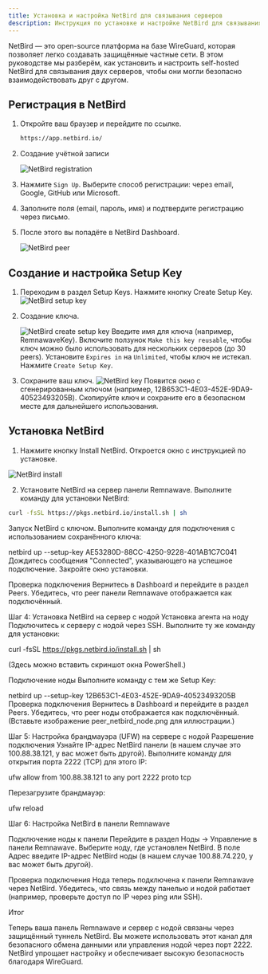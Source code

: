 ```yaml
---
title: Установка и настройка NetBird для связывания серверов
description: Инструкция по установке и настройке NetBird для связывания серверов
---
```



NetBird — это open-source платформа на базе WireGuard, которая позволяет легко создавать защищённые частные сети. В этом руководстве мы разберём, как установить и настроить self-hosted NetBird для связывания двух серверов, чтобы они могли безопасно взаимодействовать друг с другом.

## Регистрация в NetBird

<Steps>

1. Откройте ваш браузер и перейдите по ссылке.

    ```bash
    https://app.netbird.io/
    ```

2. Создание учётной записи

    ![NetBird registration](https://raw.githubusercontent.com/eGamesAPI/remnawave-reverse-proxy/refs/heads/main/docs/src/assets/ru/netbird/register.png)

3. Нажмите `Sign Up`. Выберите способ регистрации: через email, Google, GitHub или Microsoft.

4. Заполните поля (email, пароль, имя) и подтвердите регистрацию через письмо.

5. После этого вы попадёте в NetBird Dashboard.

    ![NetBird peer](https://raw.githubusercontent.com/eGamesAPI/remnawave-reverse-proxy/refs/heads/main/docs/src/assets/ru/netbird/peer.png)

</Steps>

## Создание и настройка Setup Key

<Steps>

1. Переходим в раздел Setup Keys. Нажмите кнопку Create Setup Key.
    ![NetBird setup key](https://raw.githubusercontent.com/eGamesAPI/remnawave-reverse-proxy/refs/heads/main/docs/src/assets/ru/netbird/setup_key.png)

2. Создание ключа.

    ![NetBird create setup key](https://raw.githubusercontent.com/eGamesAPI/remnawave-reverse-proxy/refs/heads/main/docs/src/assets/ru/netbird/create_new_setup_key.png)
Введите имя для ключа (например, RemnawaveKey).
Включите ползунок `Make this key reusable`, чтобы ключ можно было использовать для нескольких серверов (до 30 peers).
Установите `Expires in` на `Unlimited`, чтобы ключ не истекал.
Нажмите `Create Setup Key`.
3. Сохраните ваш ключ.
    ![NetBird key](https://raw.githubusercontent.com/eGamesAPI/remnawave-reverse-proxy/refs/heads/main/docs/src/assets/ru/netbird/key.png)
Появится окно с сгенерированным ключом (например, 12B653C1-4E03-452E-9DA9-40523493205B).
Скопируйте ключ и сохраните его в безопасном месте для дальнейшего использования.

</Steps>

## Установка NetBird


1. Нажмите кнопку Install NetBird.
Откроется окно с инструкцией по установке.

![NetBird install](https://raw.githubusercontent.com/eGamesAPI/remnawave-reverse-proxy/refs/heads/main/docs/src/assets/ru/netbird/install_netbird.png)


2. Установите NetBird на сервер панели Remnawave. Выполните команду для установки NetBird:

```bash
curl -fsSL https://pkgs.netbird.io/install.sh | sh
```

Запуск NetBird с ключом. Выполните команду для подключения с использованием сохранённого ключа:

netbird up --setup-key AE53280D-88CC-4250-9228-401AB1C7C041
Дождитесь сообщения "Connected", указывающего на успешное подключение.
Закройте окно установки.

Проверка подключения
Вернитесь в Dashboard и перейдите в раздел Peers.
Убедитесь, что peer панели Remnawave отображается как подключённый.

Шаг 4: Установка NetBird на сервер с нодой
Установка агента на ноду
Подключитесь к серверу с нодой через SSH.
Выполните ту же команду для установки:

curl -fsSL https://pkgs.netbird.io/install.sh | sh

(Здесь можно вставить скриншот окна PowerShell.)

Подключение ноды
Выполните команду с тем же Setup Key:

netbird up --setup-key 12B653C1-4E03-452E-9DA9-40523493205B
Проверка подключения
Вернитесь в Dashboard и перейдите в раздел Peers.
Убедитесь, что peer ноды отображается как подключённый. 
(Вставьте изображение peer_netbird_node.png для иллюстрации.)

Шаг 5: Настройка брандмауэра (UFW) на сервере с нодой
Разрешение подключения
Узнайте IP-адрес NetBird панели (в нашем случае это 100.88.38.121, у вас может быть другой).
Выполните команду для открытия порта 2222 (TCP) для этого IP:

ufw allow from 100.88.38.121 to any port 2222 proto tcp

Перезагрузите брандмауэр:

ufw reload

Шаг 6: Настройка NetBird в панели Remnawave

Подключение ноды к панели
Перейдите в раздел Ноды → Управление в панели Remnawave.
Выберите ноду, где установлен NetBird.
В поле Адрес введите IP-адрес NetBird ноды (в нашем случае 100.88.74.220, у вас может быть другой).

Проверка подключения
Нода теперь подключена к панели Remnawave через NetBird.
Убедитесь, что связь между панелью и нодой работает (например, проверьте доступ по IP через ping или SSH).

Итог

Теперь ваша панель Remnawave и сервер с нодой связаны через защищённый туннель NetBird. Вы можете использовать этот канал для безопасного обмена данными или управления нодой через порт 2222. NetBird упрощает настройку и обеспечивает высокую безопасность благодаря WireGuard.